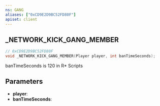 ```yaml
---
ns: GANG
aliases: ["0xCD9E2D9BC52FD80F"]
apiset: client
---
```

## _NETWORK_KICK_GANG_MEMBER

```c
// 0xCD9E2D9BC52FD80F
void _NETWORK_KICK_GANG_MEMBER(Player player, int banTimeSeconds);
```

banTimeSeconds is 120 in R* Scripts

## Parameters
* **player**:
* **banTimeSeconds**: